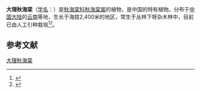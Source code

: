 {{Speciesbox
| status = 
| status_system = 
| image =
| taxon = Begonia taliensis
| authority = [[Gagnep.|Gagnep.]], 1919
}}

'''大理秋海棠'''（[[学名|学名]]：{{lang|la|''Begonia taliensis''}}）是[[秋海棠科|秋海棠科]][[秋海棠属|秋海棠属]]的植物，是中国的特有植物。分布于[[中国大陆|中国大陆]]的[[云南|云南]]等地，生长于海拔2,400米的地区，常生于丛林下呀杂木林中，目前已由人工引种栽培<ref>{{cite web|url=http://frps.eflora.cn/frps/Begonia%20taliensis |language=zh-hant|title=大理秋海棠 |publisher=中國植物志| accessdate=2018-09-05 }}</ref><ref>{{cite web| url =http://www.bioinfo.cn/db05/KmzwSpecies.php?action=view&id=1249| title =大理秋海棠| work =《中国高等植物数据库全库》| publisher =中国科学院微生物研究所| author =昆明植物研究所| accessdate =2009-02-22| deadurl =yes| archiveurl =https://web.archive.org/web/20160305070531/http://www.bioinfo.cn/db05/KmzwSpecies.php?action=view&id=1249| archivedate =2016-03-05}}</ref>。

== 参考文献 ==
{{reflist}}
{{Taxonbar|from=Q10936825}}

[[Category:秋海棠属|大理秋海棠]]


{{植物小作品}}